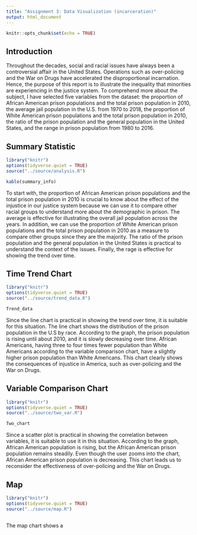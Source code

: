 ```yaml
---
title: "Assignment 3: Data Visualization (incarceration)"
output: html_document
---
```


```r
knitr::opts_chunk$set(echo = TRUE)
```

## Introduction
Throughout the decades, social and racial issues have always been a controversial affair in the United States. Operations such as over-policing and the War on Drugs have accelerated the disproportional incarnation. Hence, the purpose of this report is to illustrate the inequality that minorities are experiencing in the justice system. To comprehend more about the subject, I have selected five variables from the dataset: the proportion of African American prison populations and the total prison population in 2010, the average jail population in the U.S. from 1970 to 2018, the proportion of White American prison populations and the total prison population in 2010, the ratio of the prison population and the general population in the United States, and the range in prison population from 1980 to 2016. 

## Summary Statistic

```r
library("knitr")
options(tidyverse.quiet = TRUE)
source("../source/analysis.R")

kable(summary_info)
```

To start with, the proportion of African American prison populations and the total prison population in 2010 is crucial to know about the effect of the injustice in our justice system because we can use it to compare other racial groups to understand more about the demographic in prison. The average is effective for illustrating the overall jail population across the years. In addition, we can use the proportion of White American prison populations and the total prison population in 2010 as a measure to compare other groups since they are the majority. The ratio of the prison population and the general population in the United States is practical to understand the context of the issues. Finally, the rage is effective for showing the trend over time. 

## Time Trend Chart
```r
library("knitr")
options(tidyverse.quiet = TRUE)
source("../source/trend_data.R")

Trend_data

```
Since the line chart is practical in showing the trend over time, it is suitable for this situation. The line chart shows the distribution of the prison population in the U.S by race. According to the graph, the prison population is rising until about 2010, and it is slowly decreasing over time. African Americans, having three to four times fewer population than White Americans according to the variable comparison chart, have a slightly higher prison population than White Americans. This chart clearly shows the consequences of injustice in America, such as over-policing and the War on Drugs. 

## Variable Comparison Chart
```r
library("knitr")
options(tidyverse.quiet = TRUE)
source("../source/two_var.R")

Two_chart

```

Since a scatter plot is practical in showing the correlation between variables, it is suitable to use it in this situation. According to the graph, African American population is rising, but the African American prison population remains steadily. Even though the user zooms into the chart, African American prison population is decreasing. This chart leads us to reconsider the effectiveness of over-policing and the War on Drugs. 

## Map
```r
library("knitr")
options(tidyverse.quiet = TRUE)
source("../source/map.R")



```

The map chart shows a 

